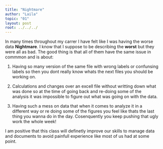```yaml
---
title: "Nightmare"
author: "Laila"
topic: "01"
layout: post
root: ../../../
---
```


In many times throughout my carrer I have felt like I was having the worse data **Nightmare**. I know that I suppose to be describing the **worst** but they were all as bad. The good thing is that all of them have the same issue in commmon and is about:

1) Having so many version of the same file with wrong labels or confunsing labels so then you dont really know whats the next files you should be working on.

2) Calculations and changes over an excell file without writting down what was done so at the time of going back and re-doing some of the analysis it was impossible to figure out what was going on with the data.

3) Having such a mess on data that when it comes to analyze it in a different way or re doing some of the figures you feel like thats the last thing you wanna do in the day. Cosenquently you keep pushing that ugly work the whole week!

I am positive that this class will definetly improve our skills to manage data and documents to avoid painfull experience like most of us had at some point. 

